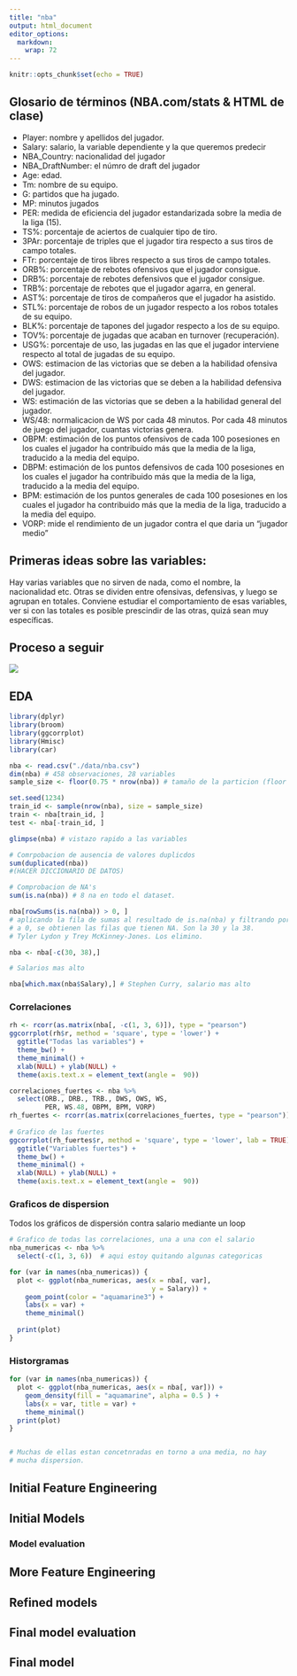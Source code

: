 ```yaml
---
title: "nba"
output: html_document
editor_options: 
  markdown: 
    wrap: 72
---
```


```r
knitr::opts_chunk$set(echo = TRUE)
```

## Glosario de términos (NBA.com/stats & HTML de clase)

-   Player: nombre y apellidos del jugador.
-   Salary: salario, la variable dependiente y la que queremos predecir
-   NBA_Country: nacionalidad del jugador
-   NBA_DraftNumber: el númro de draft del jugador
-   Age: edad.
-   Tm: nombre de su equipo.
-   G: partidos que ha jugado.
-   MP: minutos jugados
-   PER: medida de eficiencia del jugador estandarizada sobre la media
    de la liga (15).
-   TS%: porcentaje de aciertos de cualquier tipo de tiro.
-   3PAr: porcentaje de triples que el jugador tira respecto a sus tiros
    de campo totales.
-   FTr: porcentaje de tiros libres respecto a sus tiros de campo
    totales.
-   ORB%: porcentaje de rebotes ofensivos que el jugador consigue.
-   DRB%: porcentaje de rebotes defensivos que el jugador consigue.
-   TRB%: porcentaje de rebotes que el jugador agarra, en general.
-   AST%: porcentaje de tiros de compañeros que el jugador ha asistido.
-   STL%: porcentaje de robos de un jugador respecto a los robos totales
    de su equipo.
-   BLK%: porcentaje de tapones del jugador respecto a los de su equipo.
-   TOV%: porcentaje de jugadas que acaban en turnover (recuperación).
-   USG%: porcentaje de uso, las jugadas en las que el jugador
    interviene respecto al total de jugadas de su equipo.
-   OWS: estimacion de las victorias que se deben a la habilidad
    ofensiva del jugador.
-   DWS: estimacion de las victorias que se deben a la habilidad
    defensiva del jugador.
-   WS: estimación de las victorias que se deben a la habilidad general
    del jugador.
-   WS/48: normalicacion de WS por cada 48 minutos. Por cada 48 minutos
    de juego del jugador, cuantas victorias genera.
-   OBPM: estimación de los puntos ofensivos de cada 100 posesiones en
    los cuales el jugador ha contribuido más que la media de la liga,
    traducido a la media del equipo.
-   DBPM: estimación de los puntos defensivos de cada 100 posesiones en
    los cuales el jugador ha contribuido más que la media de la liga,
    traducido a la media del equipo.
-   BPM: estimación de los puntos generales de cada 100 posesiones en
    los cuales el jugador ha contribuido más que la media de la liga,
    traducido a la media del equipo.
-   VORP: mide el rendimiento de un jugador contra el que daria un
    "jugador medio"

## Primeras ideas sobre las variables:

Hay varias variables que no sirven de nada, como el nombre, la
nacionalidad etc. Otras se dividen entre ofensivas, defensivas, y luego
se agrupan en totales. Conviene estudiar el comportamiento de esas
variables, ver si con las totales es posible prescindir de las otras,
quizá sean muy específicas.

## Proceso a seguir

![](data/proceso a seguir.JPG)

## EDA

```r
library(dplyr)
library(broom)
library(ggcorrplot)
library(Hmisc)
library(car)
```

```r
nba <- read.csv("./data/nba.csv")
dim(nba) # 458 observaciones, 28 variables 
sample_size <- floor(0.75 * nrow(nba)) # tamaño de la particion (floor aproxima)

set.seed(1234)
train_id <- sample(nrow(nba), size = sample_size)
train <- nba[train_id, ]
test <- nba[-train_id, ]

glimpse(nba) # vistazo rapido a las variables

# Comrpobacion de ausencia de valores duplicdos
sum(duplicated(nba))
#(HACER DICCIONARIO DE DATOS)

# Comprobacion de NA's
sum(is.na(nba)) # 8 na en todo el dataset.

nba[rowSums(is.na(nba)) > 0, ] 
# aplicando la fila de sumas al resultado de is.na(nba) y filtrando por mayor 
# a 0, se obtienen las filas que tienen NA. Son la 30 y la 38. 
# Tyler Lydon y Trey McKinney-Jones. Los elimino. 

nba <- nba[-c(30, 38),]

# Salarios mas alto 

nba[which.max(nba$Salary),] # Stephen Curry, salario mas alto 

```

### Correlaciones

```r
rh <- rcorr(as.matrix(nba[, -c(1, 3, 6)]), type = "pearson")
ggcorrplot(rh$r, method = 'square', type = 'lower') +
  ggtitle("Todas las variables") +
  theme_bw() +
  theme_minimal() +
  xlab(NULL) + ylab(NULL) +
  theme(axis.text.x = element_text(angle =  90))
```

```r
correlaciones_fuertes <- nba %>% 
  select(ORB., DRB., TRB., DWS, OWS, WS, 
         PER, WS.48, OBPM, BPM, VORP)
rh_fuertes <- rcorr(as.matrix(correlaciones_fuertes, type = "pearson"))
    
# Grafico de las fuertes 
ggcorrplot(rh_fuertes$r, method = 'square', type = 'lower', lab = TRUE) +
  ggtitle("Variables fuertes") +
  theme_bw() +
  theme_minimal() +
  xlab(NULL) + ylab(NULL) +
  theme(axis.text.x = element_text(angle =  90)) 

```

### Graficos de dispersion

Todos los gráficos de dispersión contra salario mediante un loop

```r
# Grafico de todas las correlaciones, una a una con el salario 
nba_numericas <- nba %>% 
  select(-c(1, 3, 6))  # aqui estoy quitando algunas categoricas

for (var in names(nba_numericas)) {
  plot <- ggplot(nba_numericas, aes(x = nba[, var], 
                                    y = Salary)) +
    geom_point(color = "aquamarine3") +
    labs(x = var) +
    theme_minimal() 
    
  print(plot)
}

```

### Historgramas

```r

for (var in names(nba_numericas)) {
  plot <- ggplot(nba_numericas, aes(x = nba[, var])) +
    geom_density(fill = "aquamarine", alpha = 0.5 ) +
    labs(x = var, title = var) +
    theme_minimal()
  print(plot)
}


# Muchas de ellas estan concetnradas en torno a una media, no hay 
# mucha dispersion.

```

## Initial Feature Engineering

## Initial Models

### Model evaluation

## More Feature Engineering

## Refined models

## Final model evaluation

## Final model
